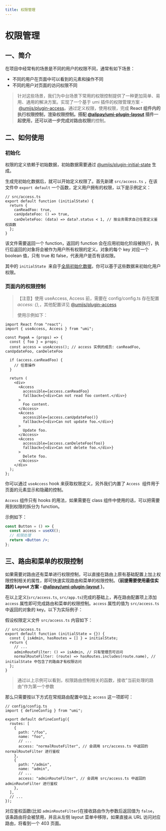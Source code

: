 ```yaml
---
title: 权限管理
---
```


# 权限管理

## 一、简介

在项目中经常有的场景是不同的用户的权限不同，通常有如下场景：

- 不同的用户在页面中可以看到的元素和操作不同
- 不同的用户对页面的访问权限不同

> 针对这些场景，我们为中台场景下常用的权限控制提供了一种更加简单、易用、通用的解决方案。实现了一个基于 umi 插件的权限管理方案 - [@umijs/plugin-access](https://umijs.org/zh-CN/plugins/plugin-access)。通过定义权限，使用权限，完成 **React 组件内的执行权限控制，渲染权限控制。**搭配 [@alipay/umi-plugin-layout](https://umijs.org/zh-CN/plugins/plugin-layout) 插件一起使用，还可以进一步完成对**路由权限**的控制。

## 二、如何使用

### 初始化

权限的定义依赖于初始数据，初始数据需要通过 [@umijs/plugin-initial-state](https://umijs.org/zh-CN/plugins/plugin-initial-state) 生成。

生成完初始化数据后，就可以开始定义权限了。首先新建 `src/access.ts` ，在该文件中 `export default` 一个函数，定义用户拥有的权限，以下是示例定义：

```tsx
// src/access.ts
export default function (initialState) {
  return {
    canReadFoo: true,
    canUpdateFoo: () => true,
    canDeleteFoo: (data) => data?.status < 1, // 按业务需求自己任意定义鉴权函数
  };
}
```

该文件需要返回一个 function，返回的 function 会在应用初始化阶段被执行，执行后返回的对象将会被作为用户所有权限的定义。对象的每个 key 对应一个 boolean 值，只有 true 和 false，代表用户是否有该权限。

其中的 `initialState`  来自于[全局初始化数据](initial-state)，你可以基于这些数据来初始化用户权限。

### 页面内的权限控制

> 【注意】使用 useAccess, Access 前，需要在 config/config.ts 存在配置 _access: {},_，其他配置详见 [@umijs/plugin-access](https://v3.umijs.org/zh-CN/plugins/plugin-access)
>
> 使用示例如下：

```tsx
import React from "react";
import { useAccess, Access } from "umi";

const PageA = (props) => {
  const { foo } = props;
  const access = useAccess(); // access 实例的成员: canReadFoo, canUpdateFoo, canDeleteFoo

  if (access.canReadFoo) {
    // 任意操作
  }

  return (
    <div>
      <Access
        accessible={access.canReadFoo}
        fallback={<div>Can not read foo content.</div>}
      >
        Foo content.
      </Access>
      <Access
        accessible={access.canUpdateFoo()}
        fallback={<div>Can not update foo.</div>}
      >
        Update foo.
      </Access>
      <Access
        accessible={access.canDeleteFoo(foo)}
        fallback={<div>Can not delete foo.</div>}
      >
        Delete foo.
      </Access>
    </div>
  );
};
```

你可以通过 `useAccess` hook 来获取权限定义，另外我们内置了 `Access`  组件用于页面的元素显示和隐藏的控制。

`Access` 组件只有 hooks 的用法，如果需要在 class 组件中使用的话，可以把需要用到权限的拆分为 function。

示例如下：

```jsx
const Button = () => {
  const access = useXX();
  // 权限处理
  return <Button />;
};
```

## 三、路由和菜单的权限控制

如果需要对路由还有菜单进行权限控制，可以直接在路由上原有基础配置上加上权限控制相关的属性，即可快速实现路由和菜单的权限控制。**（前提需要使用最佳实践的 Layout 方案 - [@alipay/umi-plugin-layout](https://umijs.org/zh-CN/plugins/plugin-layout) ）**。

在以上定义(`src/access.ts`, `src/app.ts`)完成的基础上，再在路由配置项上添加 `access` 属性即可完成路由和菜单的权限控制。`access` 属性的值为 `src/access.ts` 中返回的对象的 key。以下为实际例子：

假设权限定义文件 `src/access.ts` 内容如下：

```tsx
// src/access.ts
export default function (initialState = {}) {
  const { isAdmin, hasRoutes = [] } = initialState;
  return {
    // ...
    adminRouteFilter: () => isAdmin, // 只有管理员可访问
    normalRouteFilter: (route) => hasRoutes.includes(route.name), // initialState 中包含了的路由才有权限访问
  };
}
```

> 通过以上示例可以看到，权限路由控制相关的函数，接收"当前处理的路由"作为第一个参数

那么只需要按以下方式在常规路由配置中加上 `access` 这一项即可：

```tsx
// config/config.ts
import { defineConfig } from "umi";

export default defineConfig({
  routes: [
    {
      path: "/foo",
      name: "foo",
      // ...
      access: "normalRouteFilter", // 会调用 src/access.ts 中返回的 normalRouteFilter 进行鉴权
    },
    {
      path: "/admin",
      name: "admin",
      // ...
      access: "adminRouteFilter", // 会调用 src/access.ts 中返回的 adminRouteFilter 进行鉴权
    },
  ],
  // ...
});
```

对应鉴权函数(比如 `adminRouteFilter`)在接收路由作为参数后返回值为 `false`，该条路由将会被禁用，并且从左侧 layout 菜单中移除，如果直接从 URL 访问对应路由，将看到一个 403 页面。
